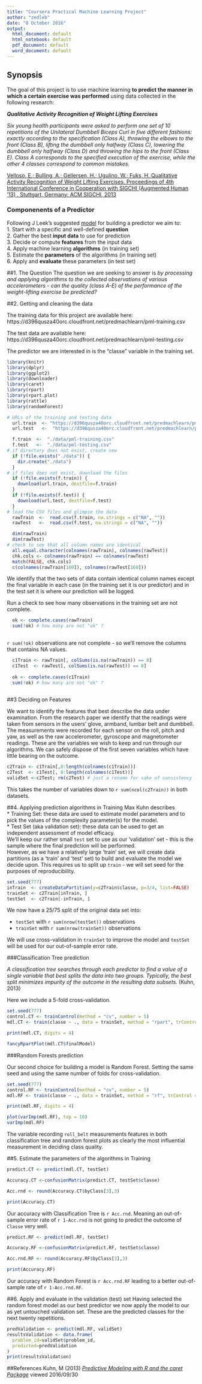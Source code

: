 ```yaml
---
title: "Coursera Practical Machine Learning Project"
author: "zedleb"
date: "8 October 2016"
output:
  html_document: default
  html_notebook: default
  pdf_document: default
  word_document: default
---
```

## Synopsis

The goal of this project is to use machine learning **to predict the manner in which a certain exercise was performed** using data collected in the following research:

***Qualitative Activity Recognition of Weight Lifting Exercises***

*Six young health participants were asked to perform one set of 10 repetitions of the Unilateral Dumbbell Biceps Curl in five different fashions: exactly according to the specification (Class A), throwing the elbows to the front (Class B), lifting the dumbbell only halfway (Class C), lowering the dumbbell only halfway (Class D) and throwing the hips to the front (Class E). Class A corresponds to the specified execution of the exercise, while the other 4 classes correspond to common mistakes.*

[Velloso, E.; Bulling, A.; Gellersen, H.; Ugulino, W.; Fuks, H. Qualitative Activity Recognition of Weight Lifting Exercises. Proceedings of 4th International Conference in Cooperation with SIGCHI (Augmented Human '13) . Stuttgart, Germany: ACM SIGCHI, 2013]( http://groupware.les.inf.puc-rio.br/har#weight_lifting_exercises)


### Componenents of a Predictor
Following J Leek's suggested [model](https://www.coursera.org/learn/practical-machine-learning/lecture/116Tb/what-is-prediction) for building a predictor we aim to:  
1. Start with a specific and well-defined **question**  
2. Gather the best **input data** to use for prediction  
3. Decide or compute **features** from the input data  
4. Apply machine learning **algorithms** (in training set)  
5. Estimate the **parameters** of the algorithms (in training set)  
6. Apply and **evaluate** these parameters (in test set)  

##1. The Question
The question we are seeking to answer is *by processing and applying algorithms to the collected observations of various accelerometers - can the quality (class A-E) of the performance of the weight-lifting exercise be predicted?*

##2. Getting and cleaning the data

The training data for this project are available here:  
https://d396qusza40orc.cloudfront.net/predmachlearn/pml-training.csv

The test data are available here:  
https://d396qusza40orc.cloudfront.net/predmachlearn/pml-testing.csv


The predictor we are interested in is the “classe” variable in the training set.

```r
library(knitr)
library(dplyr)
library(ggplot2)
library(downloader)
library(caret)
library(rpart)
library(rpart.plot)
library(rattle)
library(randomForest)

```

```r
# URLs of the training and testing data
  url.train  <- "https://d396qusza40orc.cloudfront.net/predmachlearn/pml-training.csv"
  url.test   <-  "https://d396qusza40orc.cloudfront.net/predmachlearn/pml-testing.csv"

  f.train  <-  "./data/pml-training.csv"
  f.test   <-  "./data/pml-testing.csv"
# if directory does not exist, create new
  if (!file.exists("./data")) {
    dir.create("./data")
  }
# if files does not exist, download the files
  if (!file.exists(f.train)) {
    download(url.train, destfile=f.train)
  }
  if (!file.exists(f.test)) {
    download(url.test, destfile=f.test)
  }
# load the CSV files and glimpse the data 
  rawTrain  <-  read.csv(f.train, na.strings = c("NA", ""))
  rawTest   <-  read.csv(f.test, na.strings = c("NA", ""))

  dim(rawTrain)
  dim(rawTest)
# check to see that all column names are identical
  all.equal.character(colnames(rawTrain), colnames(rawTest))
  chk.cols <- colnames(rawTrain) == colnames(rawTest)
  match(FALSE, chk.cols)
  c(colnames(rawTrain[160]), colnames(rawTest[160]))

```
We identify that the two sets of data contain identical column names except the final variable in each case (in the training set it is our predictor) and in the test set it is where our prediction will be logged.

Run a check to see how many observations in the training set are not complete.

```r
  ok <- complete.cases(rawTrain)
  sum(!ok) # how many are not "ok" ?
    
```
`r sum(!ok)` observations are not complete - so we'll remove the columns that contains NA values.

```r
  c1Train <- rawTrain[, colSums(is.na(rawTrain)) == 0] 
  c1Test  <- rawTest[, colSums(is.na(rawTest)) == 0] 
  
  ok <- complete.cases(c1Train)
  sum(!ok) # how many are not "ok" ?
  
```


##3 Deciding on Features

We want to identify the features that best describe the data under examination.
From the research paper we identify that the readings were taken from sensors in the users’ glove, armband, lumbar belt and dumbbell.  The measurements were recorded for each sensor on the roll, pitch and yaw, as well as the raw accelerometer, gyroscope and magnetometer readings.  These are the variables we wish to keep and run through our algorithms.  We can safely dispose of the first seven variables which have little bearing on the outcome.

```r

c2Train <- c1Train[,8:length(colnames(c1Train))]
c2Test  <- c1Test[, 8:length(colnames(c1Test))]
validSet <-c2Test; rm(c2Test) # just a rename for sake of consistency later
```

This takes the number of variables down to `r sum(ncol(c2Train))` in both datasets.


##4. Applying prediction algorithms in Training
Max Kuhn describes  
* Training Set: these data are used to estimate model parameters and to pick the values of the complexity parameter(s) for the model.  
* Test Set (aka validation set): these data can be used to get an independent assessment of model efficacy.  
We'll keep our rather small `test` set to use as our 'validation' set - this is the sample where the final prediction will be performed.  
However, as we have a relatively large 'train' set, we will create data partitions (as a 'train' and 'test' set) to build and evaluate the model we decide upon.  This requires us to split up `train` - we will set seed for the purposes of reproducibility.

```r
set.seed(777)
inTrain  <- createDataPartition(y=c2Train$classe, p=3/4, list=FALSE)
trainSet <- c2Train[inTrain, ]
testSet  <- c2Train[-inTrain, ]

```

We now have a 25/75 split of the original data set into:  

- `testSet` with `r sum(nrow(testSet))` observations 
- `trainSet` with `r sum(nrow(trainSet))` observations 

We will use cross-validation in `trainSet` to improve the model and `testSet` will be used for our out-of-sample error rate.

###Classification Tree prediction

*A classification tree searches through each predictor to find a value of a single variable that best splits the data into two groups. Typically, the best split minimizes impurity of the outcome in the resulting data subsets.*
(Kuhn, 2013)

Here we include a 5-fold cross-validation.

```r
set.seed(777)
control.CT <- trainControl(method = "cv", number = 5)
mdl.CT <- train(classe ~ ., data = trainSet, method = "rpart", trControl = control.CT)

print(mdl.CT, digits = 4)

```

```r
fancyRpartPlot(mdl.CT$finalModel)
```


###Random Forests prediction

Our second choice for building a model is Random Forest.  Setting the same seed and using the same number of folds for cross-validation.

```r
set.seed(777)
control.RF <- trainControl(method = "cv", number = 5)
mdl.RF <- train(classe ~ ., data = trainSet, method = "rf", trControl = control.RF, ntree=250)

print(mdl.RF, digits = 4)
```

```r
plot(varImp(mdl.RF), top = 10)
varImp(mdl.RF)
```

The variable recording `roll_belt` measurements features in both classification tree and random forest plots as clearly the most influential measurement in deciding class quality.


##5. Estimate the parameters of the algorithms in Training 

```r
predict.CT <- predict(mdl.CT, testSet)

Accuracy.CT <-confusionMatrix(predict.CT, testSet$classe)

Acc.rnd <- round(Accuracy.CT$byClass[3],3)

print(Accuracy.CT)

```

Our accuracy with Classification Tree is `r Acc.rnd`.  Meaning an out-of-sample error rate of `r 1-Acc.rnd` is not going to predict the outcome of `Classe` very well.

```r
predict.RF <- predict(mdl.RF, testSet)

Accuracy.RF <-confusionMatrix(predict.RF, testSet$classe)

Acc.rnd.RF <- round(Accuracy.RF$byClass[3],3)

print(Accuracy.RF)

```

Our accuracy with Random Forest is `r Acc.rnd.RF` leading to a better out-of-sample rate of `r 1-Acc.rnd.RF`.


##6. Apply and evaluate in the validation (test) set
Having selected the random forest model as our best predictor we now apply the model to our as yet untouched validation set.  These are the predicted classes for the next twenty repetitions.

```r

predValidation <- predict(mdl.RF, validSet)
resultsValidation <- data.frame(
  problem_id=validSet$problem_id,
  predicted=predValidation
)
print(resultsValidation)
```



##References
Kuhn, M (2013) [*Predictive Modeling with R and the caret Package*](https://www.r-project.org/nosvn/conferences/useR-2013/Tutorials/kuhn/user_caret_2up.pdf) viewed 2016/09/30

